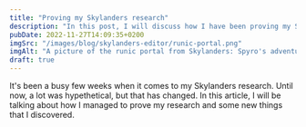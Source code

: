 ```yaml
---
title: "Proving my Skylanders research"
description: "In this post, I will discuss how I have been proving my Skylanders research"
pubDate: 2022-11-27T14:09:35+0200
imgSrc: "/images/blog/skylanders-editor/runic-portal.png"
imgAlt: "A picture of the runic portal from Skylanders: Spyro's adventure"
draft: true
---
```

It's been a busy few weeks when it comes to my Skylanders research. Until now, a lot was hypethetical, but that has changed. In this article, I will be talking about how I managed to prove my research and some new things that I discovered.

